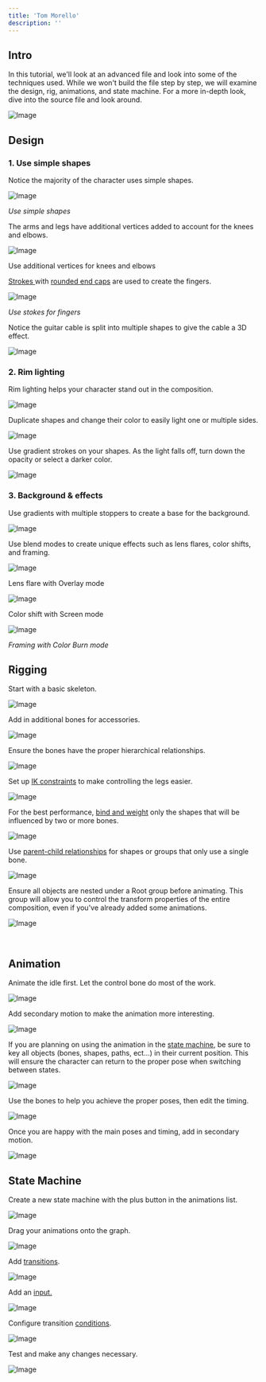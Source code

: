 ```yaml
---
title: 'Tom Morello'
description: ''
---
```


## Intro

In this tutorial, we'll look at an advanced file and look into some of the techniques used. While we won't build the file step by step, we will examine the design, rig, animations, and state machine. For a more in-depth look, dive into the source file and look around. 

![Image](https://1159711764-files.gitbook.io/~/files/v0/b/gitbook-legacy-files/o/assets%2F-M3EXlibk6bj2FzPQW-9%2F-Mgvi1fvDdy7Q7ngUHRD%2F-MgviOLzyZsObj195P7d%2F2021-08-12%2012.56.13.gif?alt=media&token=0662a636-8961-4065-a5ad-49a4136ec75d)

## Design

### 1. Use simple shapes

Notice the majority of the character uses simple shapes.

![Image](https://1159711764-files.gitbook.io/~/files/v0/b/gitbook-legacy-files/o/assets%2F-M3EXlibk6bj2FzPQW-9%2F-Mgvn4zKrmlF6HRPWD8J%2F-Mgvn7RqbFWHFpgy9y7D%2F2021-08-12%2013.15.25.gif?alt=media&token=783a1d77-bcf1-401b-87b7-c56d4293a411)

*Use simple shapes*

The arms and legs have additional vertices added to account for the knees and elbows.

![Image](https://1159711764-files.gitbook.io/~/files/v0/b/gitbook-legacy-files/o/assets%2F-M3EXlibk6bj2FzPQW-9%2F-MgvoI5QZicecVLXSjGS%2F-MgvoLlNj04uNOFfGbx2%2F2021-08-12%2013.18.26.gif?alt=media&token=1d8e5bd4-f709-417c-8033-4d59dda86371)

Use additional vertices for knees and elbows

​[Strokes](https://app.outverse.com/rive/doc/fill-and-stroke/docssRdNqU2I)[ ](https://app.outverse.com/rive/doc/fill-and-stroke/docssRdNqU2I)with [rounded end caps](https://app.outverse.com/rive/doc/fill-and-stroke/docssRdNqU2I#heading-5) are used to create the fingers.

![Image](https://1159711764-files.gitbook.io/~/files/v0/b/gitbook-legacy-files/o/assets%2F-M3EXlibk6bj2FzPQW-9%2F-MgvpDdXAb5bdmwQjnLD%2F-Mgvp_bJI4MkCbgMnqZH%2F2021-08-12%2013.24.07.gif?alt=media&token=4568ceb2-6033-4928-b293-6ec89f34f408)

*Use stokes for fingers*

Notice the guitar cable is split into multiple shapes to give the cable a 3D effect.

![Image](https://1159711764-files.gitbook.io/~/files/v0/b/gitbook-legacy-files/o/assets%2F-M3EXlibk6bj2FzPQW-9%2F-MgvrurWtrlumQVCJIDu%2F-Mgvrx_ZXYBfQuV_LetV%2F2021-08-12%2013.36.30.gif?alt=media&token=1be972d9-5c90-4472-b1f9-dcbff586ece8)

### 2. Rim lighting

Rim lighting helps your character stand out in the composition.

![Image](https://1159711764-files.gitbook.io/~/files/v0/b/gitbook-legacy-files/o/assets%2F-M3EXlibk6bj2FzPQW-9%2F-Mgvz3pORBTT0EiK5cuj%2F-Mgw-GXfl2YRpb-jHkqu%2FScreen%20Shot%202021-08-12%20at%202.14.48%20PM.png?alt=media&token=43f90d8e-a87f-4b71-af2f-731ed948579b)

Duplicate shapes and change their color to easily light one or multiple sides.

![Image](https://1159711764-files.gitbook.io/~/files/v0/b/gitbook-legacy-files/o/assets%2F-M3EXlibk6bj2FzPQW-9%2F-MgwAf2ih4bzt_Tv-8GN%2F-MgwBy0b9EIiPPtMho3n%2F2021-08-12%2015.05.23.gif?alt=media&token=ae9f2482-c8ac-46f4-bd38-823f0f2536d7)

Use gradient strokes on your shapes. As the light falls off, turn down the opacity or select a darker color.

![Image](https://1159711764-files.gitbook.io/~/files/v0/b/gitbook-legacy-files/o/assets%2F-M3EXlibk6bj2FzPQW-9%2F-MgwDqBbi11nsZEZk3TH%2F-MgwEeSfsgLvtcZ4R6qd%2F2021-08-12%2015.16.37.gif?alt=media&token=214fc1ac-1fae-4220-a922-09cf54899a15)

### 3. Background & effects

Use gradients with multiple stoppers to create a base for the background.

![Image](https://1159711764-files.gitbook.io/~/files/v0/b/gitbook-legacy-files/o/assets%2F-M3EXlibk6bj2FzPQW-9%2F-MgwLE0QAowS5KBhZe8i%2F-MgwLeF2QOCjW67Hlv_K%2F2021-08-12%2015.26.52.gif?alt=media&token=d9c29bfe-c392-4a28-8876-0b61b1922af2)

Use blend modes to create unique effects such as lens flares, color shifts, and framing.

![Image](https://1159711764-files.gitbook.io/~/files/v0/b/gitbook-legacy-files/o/assets%2F-M3EXlibk6bj2FzPQW-9%2F-MgwOTVqgF5G5vcOiqVD%2F-MgwOU_a9kJ2oHiM082q%2F2021-08-12%2015.36.35.gif?alt=media&token=d3d65541-605a-416e-a506-76b702bcb470)

Lens flare with Overlay mode

![Image](https://1159711764-files.gitbook.io/~/files/v0/b/gitbook-legacy-files/o/assets%2F-M3EXlibk6bj2FzPQW-9%2F-MgwOTVqgF5G5vcOiqVD%2F-MgwOeIaTdx5ohjpiymI%2F2021-08-12%2015.39.08.gif?alt=media&token=8d524250-38e7-4790-8f2f-f5daabc5d1e9)

Color shift with Screen mode

![Image](https://1159711764-files.gitbook.io/~/files/v0/b/gitbook-legacy-files/o/assets%2F-M3EXlibk6bj2FzPQW-9%2F-MgwOTVqgF5G5vcOiqVD%2F-MgwP-6B_d1a0Pr7tbQ0%2F2021-08-12%2015.46.27.gif?alt=media&token=bd826ba4-6603-4986-a678-95d81a59f3bf)

*Framing with Color Burn mode*

## Rigging

Start with a basic skeleton.

![Image](https://1159711764-files.gitbook.io/~/files/v0/b/gitbook-legacy-files/o/assets%2F-M3EXlibk6bj2FzPQW-9%2F-MhEZQbcwLER1DlgVqRD%2F-MhEayekV8Yy2xFJSxf-%2F2021-08-16%2009.32.59.gif?alt=media&token=7a7d384c-ab55-48c3-b69a-71af5363da1e)

Add in additional bones for accessories.

![Image](https://1159711764-files.gitbook.io/~/files/v0/b/gitbook-legacy-files/o/assets%2F-M3EXlibk6bj2FzPQW-9%2F-MhEZQbcwLER1DlgVqRD%2F-MhEfAxiuNGidtC_E51S%2F2021-08-16%2009.52.06.gif?alt=media&token=e98c5253-2acb-4dde-a4b1-22480a9c14df)

Ensure the bones have the proper hierarchical relationships.

![Image](https://1159711764-files.gitbook.io/~/files/v0/b/gitbook-legacy-files/o/assets%2F-M3EXlibk6bj2FzPQW-9%2F-MhFFxOoQKuLdNwLrsuu%2F-MhFIC6c_gIWmV4y_4SK%2F2021-08-16%2012.41.45.gif?alt=media&token=d0cb7138-7c90-4695-b2d3-af302de7960c)

Set up [IK constraints](https://help.rive.app/editor/constraints/ik-constraint) to make controlling the legs easier.

![Image](https://1159711764-files.gitbook.io/~/files/v0/b/gitbook-legacy-files/o/assets%2F-M3EXlibk6bj2FzPQW-9%2F-MhFJg5i18m0p8Gpv-hL%2F-MhFJgSmwbGjR_Urv7HR%2F2021-08-16%2012.51.42.gif?alt=media&token=0316c32a-3db8-46b5-b442-4f307600b237)

For the best performance, [bind and weight](https://help.rive.app/editor/manipulating-shapes/bones#2-binding) only the shapes that will be influenced by two or more bones.

![Image](https://1159711764-files.gitbook.io/~/files/v0/b/gitbook-legacy-files/o/assets%2F-M3EXlibk6bj2FzPQW-9%2F-MhFK649iTpKqBe6lvYp%2F-MhFNR6ABWKFHjwDgAyl%2F2021-08-16%2013.09.57.gif?alt=media&token=0c1e0894-6e01-49cd-8adb-1eef3561624d)

Use [parent-child relationships](https://help.rive.app/editor/manipulating-shapes/bones#1-hierarchical-relationships) for shapes or groups that only use a single bone.

![Image](https://1159711764-files.gitbook.io/~/files/v0/b/gitbook-legacy-files/o/assets%2F-M3EXlibk6bj2FzPQW-9%2F-MhFK649iTpKqBe6lvYp%2F-MhFOSNCeGOIXTa_XOyK%2F2021-08-16%2013.14.20.gif?alt=media&token=70d381ea-c8bb-4457-89d9-a70e5998aab0)

Ensure all objects are nested under a Root group before animating. This group will allow you to control the transform properties of the entire composition, even if you've already added some animations.

![Image](https://1159711764-files.gitbook.io/~/files/v0/b/gitbook-legacy-files/o/assets%2F-M3EXlibk6bj2FzPQW-9%2F-MhFOh0IL8UwoRv2PKhX%2F-MhFQPOtBz4EFDhXr9ox%2F2021-08-16%2013.20.51.gif?alt=media&token=9b546aff-0926-4dc3-9c29-5dd6c4f5d48d)

​

## Animation

Animate the idle first. Let the control bone do most of the work.

![Image](https://1159711764-files.gitbook.io/~/files/v0/b/gitbook-legacy-files/o/assets%2F-M3EXlibk6bj2FzPQW-9%2F-MhFTUCSCwvaKuH84-MW%2F-MhFVJo5v2QXE-swmP0b%2F2021-08-16%2013.45.18.gif?alt=media&token=8f28227e-dafb-4d20-af04-f4443514a233)

Add secondary motion to make the animation more interesting.

![Image](https://1159711764-files.gitbook.io/~/files/v0/b/gitbook-legacy-files/o/assets%2F-M3EXlibk6bj2FzPQW-9%2F-MhFTUCSCwvaKuH84-MW%2F-MhFWCVSiwmndvzB238K%2F2021-08-16%2013.45.55.gif?alt=media&token=cce5fe70-0e60-4d8d-8971-2fc1a55fd7b3)

If you are planning on using the animation in the [state machine](https://help.rive.app/editor/state-machine), be sure to key all objects (bones, shapes, paths, ect...) in their current position. This will ensure the character can return to the proper pose when switching between states.

![Image](https://1159711764-files.gitbook.io/~/files/v0/b/gitbook-legacy-files/o/assets%2F-M3EXlibk6bj2FzPQW-9%2F-MhFTUCSCwvaKuH84-MW%2F-MhFYPKOLZzMdrLmY7s2%2F2021-08-16%2013.57.27.gif?alt=media&token=3acce67e-f069-4c74-b211-51a7ae2da546)

Use the bones to help you achieve the proper poses, then edit the timing.

![Image](https://1159711764-files.gitbook.io/~/files/v0/b/gitbook-legacy-files/o/assets%2F-M3EXlibk6bj2FzPQW-9%2F-MhFTUCSCwvaKuH84-MW%2F-MhFdUgbeOUIf5fzcbNH%2F2021-08-16%2014.20.15.gif?alt=media&token=d5e8cf39-c1f1-454b-aa1a-6828f0cecd07)

Once you are happy with the main poses and timing, add in secondary motion.

![Image](https://1159711764-files.gitbook.io/~/files/v0/b/gitbook-legacy-files/o/assets%2F-M3EXlibk6bj2FzPQW-9%2F-MhFTUCSCwvaKuH84-MW%2F-MhFhaSyPfLluXzRWQ1_%2F2021-08-16%2014.38.23.gif?alt=media&token=b899f271-7068-4655-ab17-ffc1c883c686)

## State Machine

Create a new state machine with the plus button in the animations list.

![Image](https://1159711764-files.gitbook.io/~/files/v0/b/gitbook-legacy-files/o/assets%2F-M3EXlibk6bj2FzPQW-9%2F-MhFj7Zd1znlCQTQIbjr%2F-MhFjEj5m0zESTA2e4Fq%2F2021-08-16%2014.51.22.gif?alt=media&token=e18d2aa8-c8d5-4317-88c2-8563fd5ab95a)

Drag your animations onto the graph.

![Image](https://1159711764-files.gitbook.io/~/files/v0/b/gitbook-legacy-files/o/assets%2F-M3EXlibk6bj2FzPQW-9%2F-MhFleMWtk_YZyJIaiy9%2F-MhFlp5r5mvhAypcyknW%2F2021-08-16%2015.00.10.gif?alt=media&token=bf4ccf5c-0972-4aef-9f0f-86cf563a9de5)

Add [transitions](https://app.outverse.com/rive/doc/transitions/docpF7IDbHp6).

![Image](https://1159711764-files.gitbook.io/~/files/v0/b/gitbook-legacy-files/o/assets%2F-M3EXlibk6bj2FzPQW-9%2F-MhFleMWtk_YZyJIaiy9%2F-MhFm_1SDS4XfP-q3Jr_%2F2021-08-16%2015.05.09.gif?alt=media&token=4464d71b-d005-43b1-b803-e687ddab2a35)

Add an [input](https://app.outverse.com/rive/doc/inputs/docwgNrq7ssz)[.](https://app.outverse.com/rive/doc/inputs/docwgNrq7ssz)

![Image](https://1159711764-files.gitbook.io/~/files/v0/b/gitbook-legacy-files/o/assets%2F-M3EXlibk6bj2FzPQW-9%2F-MhFleMWtk_YZyJIaiy9%2F-MhFn9C1DtffbywBRlt1%2F2021-08-16%2015.07.50.gif?alt=media&token=5cdea0d9-1870-4e4d-90ed-a75003700754)

Configure transition [conditions](https://app.outverse.com/rive/doc/state-machine/docwH5zPdh93).

![Image](https://1159711764-files.gitbook.io/~/files/v0/b/gitbook-legacy-files/o/assets%2F-M3EXlibk6bj2FzPQW-9%2F-MhFleMWtk_YZyJIaiy9%2F-MhFo10ew0Oyr6sHU4tr%2F2021-08-16%2015.10.19.gif?alt=media&token=289294bc-83c7-4701-884a-404a48dcc7a9)

Test and make any changes necessary.

![Image](https://1159711764-files.gitbook.io/~/files/v0/b/gitbook-legacy-files/o/assets%2F-M3EXlibk6bj2FzPQW-9%2F-MhFleMWtk_YZyJIaiy9%2F-MhFoMckscBiGWYBnsxR%2F2021-08-16%2015.11.20.gif?alt=media&token=9d317723-32f6-4d1b-be51-75dcd7a8a81f)